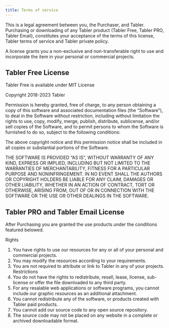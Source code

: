 ```yaml
---
title: Terms of service
---
```


This is a legal agreement between you, the Purchaser, and Tabler. Purchasing or downloading of any Tabler product (Tabler Free, Tabler PRO, Tabler Email), constitutes your acceptance of the terms of this license, Tabler terms of service and Tabler private policy.

A license grants you a non-exclusive and non-transferable right to use and incorporate the item in your personal or commercial projects.

## Tabler Free License

Tabler Free is available under MIT License

Copyright 2018-2023 Tabler

Permission is hereby granted, free of charge, to any person obtaining a copy of this software and associated documentation files (the “Software”), to deal in the Software without restriction, including without limitation the rights to use, copy, modify, merge, publish, distribute, sublicense, and/or sell copies of the Software, and to permit persons to whom the Software is furnished to do so, subject to the following conditions:

The above copyright notice and this permission notice shall be included in all copies or substantial portions of the Software.

THE SOFTWARE IS PROVIDED “AS IS”, WITHOUT WARRANTY OF ANY KIND, EXPRESS OR IMPLIED, INCLUDING BUT NOT LIMITED TO THE WARRANTIES OF MERCHANTABILITY, FITNESS FOR A PARTICULAR PURPOSE AND NONINFRINGEMENT. IN NO EVENT SHALL THE AUTHORS OR COPYRIGHT HOLDERS BE LIABLE FOR ANY CLAIM, DAMAGES OR OTHER LIABILITY, WHETHER IN AN ACTION OF CONTRACT, TORT OR OTHERWISE, ARISING FROM, OUT OF OR IN CONNECTION WITH THE SOFTWARE OR THE USE OR OTHER DEALINGS IN THE SOFTWARE.

## Tabler PRO and Tabler Email License

After Purchasing you are granted the use products under the conditions featured belowed.

Rights

1. You have rights to use our resources for any or all of your personal and commercial projects.
2. You may modify the resources according to your requirements.
3. You are not required to attribute or link to Tabler in any of your projects.
   Restrictions
4. You do not have the rights to redistribute, resell, lease, license, sub-license or offer the file downloaded to any third party.
5. For any resalable web applications or software programs, you cannot include our graphic resources as an additional attachment.
6. You cannot redistribute any of the software, or products created with Tabler paid products.
7. You cannot add our source code to any open source repository.
8. The source code may not be placed on any website in a complete or archived downloadable format.

